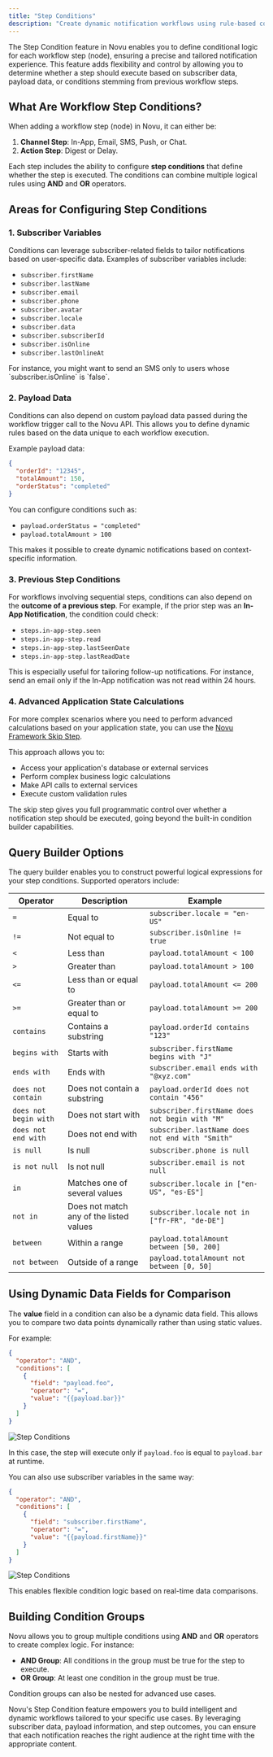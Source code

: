 ```yaml
---
title: "Step Conditions"
description: "Create dynamic notification workflows using rule-based conditions. Control message delivery based on subscriber data, payload information, and workflow outcomes."
---
```



The Step Condition feature in Novu enables you to define conditional logic for each workflow step (node), ensuring a precise and tailored notification experience. This feature adds flexibility and control by allowing you to determine whether a step should execute based on subscriber data, payload data, or conditions stemming from previous workflow steps.

## What Are Workflow Step Conditions?

When adding a workflow step (node) in Novu, it can either be:

1. **Channel Step**: In-App, Email, SMS, Push, or Chat.
2. **Action Step**: Digest or Delay.

Each step includes the ability to configure **step conditions** that define whether the step is executed. The conditions can combine multiple logical rules using **AND** and **OR** operators.

## Areas for Configuring Step Conditions

### 1. **Subscriber Variables**

Conditions can leverage subscriber-related fields to tailor notifications based on user-specific data. Examples of subscriber variables include:

- `subscriber.firstName`
- `subscriber.lastName`
- `subscriber.email`
- `subscriber.phone`
- `subscriber.avatar`
- `subscriber.locale`
- `subscriber.data`
- `subscriber.subscriberId`
- `subscriber.isOnline`
- `subscriber.lastOnlineAt`

<Callout type="info">
For instance, you might want to send an SMS only to users whose `subscriber.isOnline` is `false`.
</Callout>

### 2. **Payload Data**

Conditions can also depend on custom payload data passed during the workflow trigger call to the Novu API. This allows you to define dynamic rules based on the data unique to each workflow execution.

Example payload data:

```json
{
  "orderId": "12345",
  "totalAmount": 150,
  "orderStatus": "completed"
}
```

You can configure conditions such as:

- `payload.orderStatus = "completed"`
- `payload.totalAmount > 100`

This makes it possible to create dynamic notifications based on context-specific information.

### 3. **Previous Step Conditions**

For workflows involving sequential steps, conditions can also depend on the **outcome of a previous step**. For example, if the prior step was an **In-App Notification**, the condition could check:

- `steps.in-app-step.seen`
- `steps.in-app-step.read`
- `steps.in-app-step.lastSeenDate`
- `steps.in-app-step.lastReadDate`

This is especially useful for tailoring follow-up notifications. For instance, send an email only if the In-App notification was not read within 24 hours.

### 4. **Advanced Application State Calculations**

For more complex scenarios where you need to perform advanced calculations based on your application state, you can use the [Novu Framework Skip Step](/docs/framework/typescript/steps/overview). 

This approach allows you to:

- Access your application's database or external services
- Perform complex business logic calculations
- Make API calls to external services
- Execute custom validation rules

The skip step gives you full programmatic control over whether a notification step should be executed, going beyond the built-in condition builder capabilities.

## Query Builder Options

The query builder enables you to construct powerful logical expressions for your step conditions. Supported operators include:

| Operator | Description | Example |
| --- | --- | --- |
| `=` | Equal to | `subscriber.locale = "en-US"` |
| `!=` | Not equal to | `subscriber.isOnline != true` |
| `<` | Less than | `payload.totalAmount < 100` |
| `>` | Greater than | `payload.totalAmount > 100` |
| `<=` | Less than or equal to | `payload.totalAmount <= 200` |
| `>=` | Greater than or equal to | `payload.totalAmount >= 200` |
| `contains` | Contains a substring | `payload.orderId contains "123"` |
| `begins with` | Starts with | `subscriber.firstName begins with "J"` |
| `ends with` | Ends with | `subscriber.email ends with "@xyz.com"` |
| `does not contain` | Does not contain a substring | `payload.orderId does not contain "456"` |
| `does not begin with` | Does not start with | `subscriber.firstName does not begin with "M"` |
| `does not end with` | Does not end with | `subscriber.lastName does not end with "Smith"` |
| `is null` | Is null | `subscriber.phone is null` |
| `is not null` | Is not null | `subscriber.email is not null` |
| `in` | Matches one of several values | `subscriber.locale in ["en-US", "es-ES"]` |
| `not in` | Does not match any of the listed values | `subscriber.locale not in ["fr-FR", "de-DE"]` |
| `between` | Within a range | `payload.totalAmount between [50, 200]` |
| `not between` | Outside of a range | `payload.totalAmount not between [0, 50]` |

## Using Dynamic Data Fields for Comparison

The **value** field in a condition can also be a dynamic data field. This allows you to compare two data points dynamically rather than using static values. 

For example:

```json
{
  "operator": "AND",
  "conditions": [
    {
      "field": "payload.foo",
      "operator": "=",
      "value": "{{payload.bar}}"
    }
  ]
}
```

<img src="/workflow/media-assets/step-conditions.png" alt="Step Conditions" />

In this case, the step will execute only if `payload.foo` is equal to `payload.bar` at runtime. 

You can also use subscriber variables in the same way:

```json
{
  "operator": "AND",
  "conditions": [
    {
      "field": "subscriber.firstName",
      "operator": "=",
      "value": "{{payload.firstName}}"
    }
  ]
}
```

<img src="/workflow/media-assets/step-conditions1.png" alt="Step Conditions" />

This enables flexible condition logic based on real-time data comparisons.

## Building Condition Groups

Novu allows you to group multiple conditions using **AND** and **OR** operators to create complex logic. For instance:

- **AND Group**: All conditions in the group must be true for the step to execute.
- **OR Group**: At least one condition in the group must be true.

Condition groups can also be nested for advanced use cases.

Novu's Step Condition feature empowers you to build intelligent and dynamic workflows tailored to your specific use cases. By leveraging subscriber data, payload information, and step outcomes, you can ensure that each notification reaches the right audience at the right time with the appropriate content.